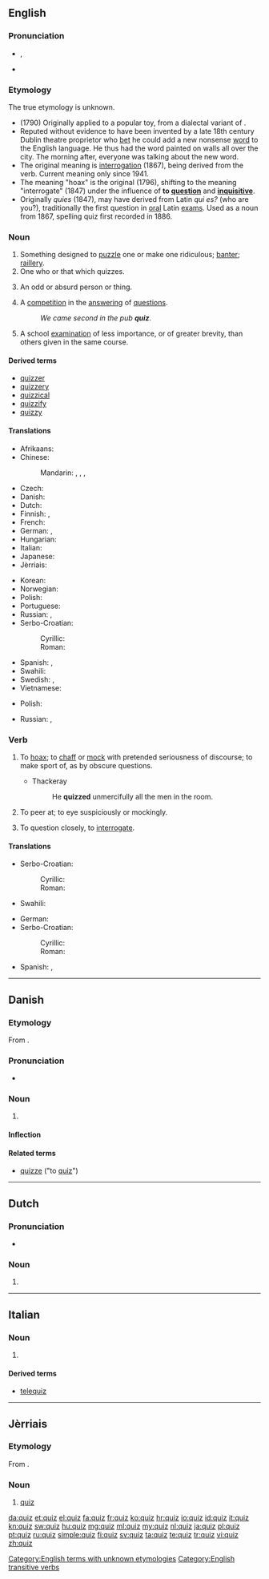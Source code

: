 {{also|Quiz}}
==English==
{{wikipedia}}

===Pronunciation===
* {{IPA|/kwɪz/}}, {{X-SAMPA|/kwIz/}}
* {{rhymes|ɪz}}

===Etymology===
The true etymology is unknown. 
{{rel-top|proposed etymologies:}}
* (1790) Originally applied to a popular toy, from a dialectal variant of {{term|whiz|lang=en}}.
* Reputed without evidence to have been invented by a late 18th century Dublin theatre proprietor who [[bet]] he could add a new nonsense [[word]] to the English language. He thus had the word painted on walls all over the city. The morning after, everyone was talking about the new word.
* The original meaning is [[interrogation]] (1867), being derived from the verb. Current meaning only since 1941.
* The meaning "hoax" is the original (1796), shifting to the meaning "interrogate" (1847) under the influence of '''to [[question]]''' and '''[[inquisitive]]'''.
* Originally ''quies'' (1847), may have derived from Latin ''qui es?'' (who are you?), traditionally the first question in [[oral]] Latin [[exam]]s. Used as a noun from 1867, spelling quiz first recorded in 1886.
{{rel-bottom}}

===Noun===
{{en-noun|quizzes}}

# Something designed to [[puzzle]] one or make one ridiculous; [[banter]]; [[raillery]].
# One who or that which quizzes.
# {{context|dated|lang=en}} An odd or absurd person or thing.
#: {{rfquotek|Smart}}
#: {{rfquotek|Thackeray}}
# A [[competition]] in the [[answer]]ing of [[question]]s.
#: ''We came second in the pub '''quiz'''.''
# A school [[examination]] of less importance, or of greater brevity, than others given in the same course.

====Derived terms====
* [[quizzer]]
* [[quizzery]]
* [[quizzical]]
* [[quizzify]]
* [[quizzy]]

====Translations====
{{trans-top|competition in the answering of questions}}
* Afrikaans: {{t-|af|vasvrawedstryd}}
* Chinese:
*: Mandarin: {{t|cmn|測驗|sc=Hani}}, {{t|cmn|测验|tr=cèyàn|sc=Hani}}, {{t|cmn|競猜|sc=Hani}}, {{t|cmn|竞猜|tr=jìngcāi|sc=Hani}}
* Czech: {{t-|cs|kvíz|m}}
* Danish: {{t+|da|quiz|c}}
* Dutch: {{t+|nl|quiz}}
* Finnish: {{t-|fi|tietovisa}}, {{t-|fi|tietokilpailu}}
* French: {{t+|fr|quiz|m}}
* German: {{t+|de|Quiz|n}}, {{t-|de|Ratespiel|n}}
* Hungarian: {{t+|hu|kvíz}}
* Italian: {{t+|it|quiz|m}}
* Japanese: {{t-|ja|クイズ|tr=kuizu}}
* Jèrriais: {{tø|roa-jer|quiz|m}}
{{trans-mid}}
* Korean: {{t+|ko|퀴즈|tr=kwijeu|sc=Hang}}
* Norwegian: {{t-|no|quiz}}
* Polish: {{t-|pl|turniej|m}}
* Portuguese: {{t+|pt|quiz|m}}
* Russian: {{t+|ru|викторина|f|tr=viktorína|sc=Cyrl}}, {{t-|ru|квиз|m|tr=kviz|sc=Cyrl}}
* Serbo-Croatian:
*: Cyrillic: {{t-|sh|квиз|m|sc=Cyrl}}
*: Roman: {{t-|sh|kviz|m}}
* Spanish: {{t+|es|prueba|f}}, {{t-|es|quiz|m}}
* Swahili: {{t+|sw|chemsha bongo}}
* Swedish: {{t-|sv|frågesport|c}}, {{t-|sv|frågespel|n}}
* Vietnamese: {{t+|vi|thi}}<!--put this on the Vietnamese page: (meaning [[Test#Noun|test]])-->
{{trans-bottom}}

{{trans-top|a school examination of less importance}}
* Polish: {{t+|pl|kartkówka|f}}
{{trans-mid}}
* Russian: {{qualifier|коро́ткий}} {{t+|ru|тест|m|tr=tɛst|sc=Cyrl}}, {{t-|ru|контрольная работа|f|tr=kontrólʹnaja rabóta|sc=Cyrl}}
{{trans-bottom}}

===Verb===
{{en-verb|quiz|z|es}}

# {{context|transitive|archaic|lang=en}} To [[hoax]]; to [[chaff]] or [[mock]] with pretended seriousness of discourse; to make sport of, as by obscure questions.
#* Thackeray
#*: He '''quizzed''' unmercifully all the men in the room.
# {{context|transitive|archaic|lang=en}} To peer at; to eye suspiciously or mockingly.
# {{context|transitive|lang=en}} To question closely, to [[interrogate]].

====Translations====
{{trans-top|hoax}}
* Serbo-Croatian:
*: Cyrillic: {{t-|sh|шалити се}}
*: Roman: {{t-|sh|šaliti se}}
{{trans-mid}}
* Swahili: {{t+|sw|chemsha bongo}}
{{trans-bottom}}

{{trans-top|interrogate}}
* German: {{t+|de|ausfragen}}
* Serbo-Croatian:
*: Cyrillic: {{t-|sh|испитивати}}
*: Roman: {{t-|sh|ispitivati}}
{{trans-mid}}
* Spanish: {{t+|es|probar}}, {{t+|es|examinar}}
{{trans-bottom}}

[[Category:English terms with unknown etymologies]]
[[Category:English transitive verbs]]

----

==Danish==

===Etymology===
From {{etyl|en|da}} {{term|quiz|lang=en}}.

===Pronunciation===
* {{IPA|/kvis/|[kʰvis]|lang=da}}

===Noun===
{{da-noun|stem=quizz|en|er}}

# {{l|en|quiz}} {{gloss|competition in the answering of questions}}

====Inflection====
{{da-noun-infl|stem=quizz|en|er|4=quiz'}}

====Related terms====
* [[quizze]] ("to [[quiz#English|quiz]]")

----

==Dutch==

===Pronunciation===
* {{audio|Nl-quiz.ogg|Audio}}

===Noun===
{{nl-noun|m|quizzen|quizje}}

# {{l|en|quiz}}

----

==Italian==

===Noun===
{{head|it|noun|g=m|invariable}}

# {{l|en|quiz}}

====Derived terms====
* [[telequiz]]

----

==Jèrriais==

===Etymology===
From {{etyl|en|roa-jer}} {{term|quiz|lang=en}}.

===Noun===
{{roa-jer-noun|m}}

# [[#English|quiz]]

[[da:quiz]]
[[et:quiz]]
[[el:quiz]]
[[fa:quiz]]
[[fr:quiz]]
[[ko:quiz]]
[[hr:quiz]]
[[io:quiz]]
[[id:quiz]]
[[it:quiz]]
[[kn:quiz]]
[[sw:quiz]]
[[hu:quiz]]
[[mg:quiz]]
[[ml:quiz]]
[[my:quiz]]
[[nl:quiz]]
[[ja:quiz]]
[[pl:quiz]]
[[pt:quiz]]
[[ru:quiz]]
[[simple:quiz]]
[[fi:quiz]]
[[sv:quiz]]
[[ta:quiz]]
[[te:quiz]]
[[tr:quiz]]
[[vi:quiz]]
[[zh:quiz]]
